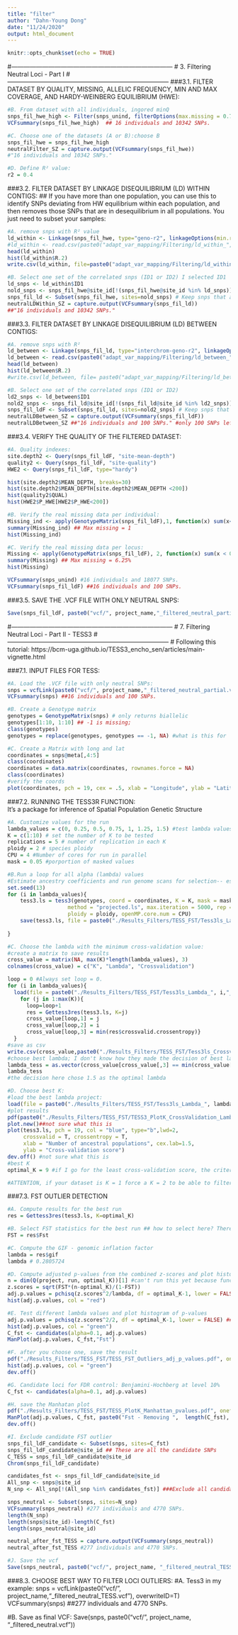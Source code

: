 ```yaml
---
title: "filter"
author: "Dahn-Young Dong"
date: "11/24/2020"
output: html_document
---
```


```r
knitr::opts_chunk$set(echo = TRUE)
```

#------------------------------------------------------------------------------
#                        3. Filtering Neutral Loci - Part I
#------------------------------------------------------------------------------
###3.1. FILTER DATASET BY QUALITY, MISSING, ALLELIC FREQUENCY, MIN AND MAX COVERAGE, AND HARDY-WEINBERG EQUILIBRIUM (HWE):

```r
#B. From dataset with all individuals, ingored minQ
snps_fil_hwe_high <- Filter(snps_unind, filterOptions(max.missing = 0.7, maf=0.05, min.meanDP=20, max.meanDP=200, hwe=0.0001)) 
VCFsummary(snps_fil_hwe_high)  ## 16 individuals and 10342 SNPs.
```

```r
#C. Choose one of the datasets (A or B):choose B
snps_fil_hwe = snps_fil_hwe_high
neutralFilter_SZ = capture.output(VCFsummary(snps_fil_hwe))
#"16 individuals and 10342 SNPs."
```

```r
#D. Define R² value:
r2 = 0.4
```

###3.2. FILTER DATASET BY LINKAGE DISEQUILIBRIUM (LD) WITHIN CONTIGS:
## If you have more than one population, you can use this to identify SNPs deviating from HW equilibrium within each population, and then removes those SNPs that are in desequilibrium in all populations. You just need to subset your samples:

```r
#A. remove snps with R² value
ld_within <- Linkage(snps_fil_hwe, type="geno-r2", linkageOptions(min.r2=r2)) # GOT STUCK HERE Nov 29th, 2020 # seem nothing to be removed. No SNP deviating from HW equilibrium within each pop. I guess because there is only one sample for each population.
#ld_within <- read.csv(paste0("adapt_var_mapping/Filtering/ld_within_",r2, "_hwe_test2.csv")) #load this file if it was saved before
head(ld_within)
hist(ld_within$R.2)
write.csv(ld_within, file=paste0("adapt_var_mapping/Filtering/ld_within_",r2, "_hwe_test2.csv"))
```

```r
#B. Select one set of the correlated snps (ID1 or ID2) I selected ID1
ld_snps <- ld_within$ID1
nold_snps <- snps_fil_hwe@site_id[!(snps_fil_hwe@site_id %in% ld_snps)] 
snps_fil_ld <- Subset(snps_fil_hwe, sites=nold_snps) # Keep snps that are not in LD. # in my case should be all the original SNPs, because no LD.
neutralLDWithin_SZ = capture.output(VCFsummary(snps_fil_ld))
##"16 individuals and 10342 SNPs."
```

###3.3. FILTER DATASET BY LINKAGE DISEQUILIBRIUM (LD) BETWEEN CONTIGS:
```r
#A. remove snps with R²
ld_between <- Linkage(snps_fil_ld, type="interchrom-geno-r2", linkageOptions(min.r2=r2)) 
ld_between <- read.csv(paste0("adapt_var_mapping/Filtering/ld_between_", r2, "_hwe_test2.csv")) #load this file if it was saved before
head(ld_between)
hist(ld_between$R.2)
#write.csv(ld_between, file= paste0("adapt_var_mapping/Filtering/ld_between_", r2, "_hwe_test2.csv"))
```

```r
#B. Select one set of the correlated snps (ID1 or ID2)
ld2_snps <- ld_between$ID1
nold2_snps <- snps_fil_ld@site_id[!(snps_fil_ld@site_id %in% ld2_snps)]
snps_fil_ldF <- Subset(snps_fil_ld, sites=nold2_snps) # Keep snps that are not in LD.
neutralLDBetween_SZ = capture.output(VCFsummary(snps_fil_ldF)) 
neutralLDBetween_SZ ##"16 individuals and 100 SNPs." #only 100 SNPs left. Would the filter be too stringent? Can I change the filter, say min.r2 larger?
```

###3.4. VERIFY THE QUALITY OF THE FILTERED DATASET:

```r
#A. Quality indexes:
site.depth2 <- Query(snps_fil_ldF, "site-mean-depth")
quality2 <- Query(snps_fil_ldF, "site-quality")
HWE2 <- Query(snps_fil_ldF, type="hardy")

hist(site.depth2$MEAN_DEPTH, breaks=30)
hist(site.depth2$MEAN_DEPTH[site.depth2$MEAN_DEPTH <200])
hist(quality2$QUAL)
hist(HWE2$P_HWE[HWE2$P_HWE<200])
```

```r
#B. Verify the real missing data per individual:
Missing_ind <- apply(GenotypeMatrix(snps_fil_ldF),1, function(x) sum(x<0)/length(x)*100)
summary(Missing_ind) ## Max missing = 1
hist(Missing_ind)
```

```r
#C. Verify the real missing data per locus:
Missing <- apply(GenotypeMatrix(snps_fil_ldF), 2, function(x) sum(x < 0)/length(x)*100) ## Actual percentage of missing data
summary(Missing) ## Max missing = 6.25%
hist(Missing)

VCFsummary(snps_unind) #16 individuals and 18077 SNPs.
VCFsummary(snps_fil_ldF) ##16 individuals and 100 SNPs.
```

###3.5. SAVE THE .VCF FILE WITH ONLY NEUTRAL SNPS:
```r
Save(snps_fil_ldF, paste0("vcf/", project_name,"_filtered_neutral_partial.vcf"))
```

#------------------------------------------------------------------------------
#                    7. Filtering Neutral Loci - Part II - TESS3 
#------------------------------------------------------------------------------
# Following this tutorial: https://bcm-uga.github.io/TESS3_encho_sen/articles/main-vignette.html

###7.1. INPUT FILES FOR TESS:
```r
#A. Load the .VCF file with only neutral SNPs:
snps = vcfLink(paste0("vcf/", project_name,"_filtered_neutral_partial.vcf"), overwriteID=T)
VCFsummary(snps) ##16 individuals and 100 SNPs.
```

```r
#B. Create a Genotype matrix
genotypes = GenotypeMatrix(snps) # only returns biallelic
genotypes[1:10, 1:10] ## -1 is missing;
class(genotypes)
genotypes = replace(genotypes, genotypes == -1, NA) #what is this for
```

```r
#C. Create a Matrix with long and lat 
coordinates = snps@meta[,4:5]
class(coordinates)
coordinates = data.matrix(coordinates, rownames.force = NA)
class(coordinates)
#verify the coords
plot(coordinates, pch = 19, cex = .5, xlab = "Longitude", ylab = "Latitude")
```

###7.2. RUNNING THE TESS3R FUNCTION:  
It's a package for inference of Spatial Population Genetic Structure

```r
#A. Customize values for the run
lambda_values = c(0, 0.25, 0.5, 0.75, 1, 1.25, 1.5) #test lambda values around 1.
K = c(1:10) # set the number of K to be tested
replications = 5 # number of replication in each K
ploidy = 2 # species ploidy
CPU = 4 #Number of cores for run in parallel
mask = 0.05 #porportion of masked values
```

```r
#B.Run a loop for all alpha (lambda) values
#Estimate ancestry coefficients and run genome scans for selection-- estimation of spatial population structure
set.seed(13)
for (i in lambda_values){
    tess3.ls = tess3(genotypes, coord = coordinates, K = K, mask = mask, lambda = i,
                   method = "projected.ls", max.iteration = 5000, rep = replications,
                   ploidy = ploidy, openMP.core.num = CPU)
    save(tess3.ls, file = paste0("./Results_Filters/TESS_FST/Tess3ls_Lambda_", i,"_", project_name, ".RData"))
  
}
```

```r
#C. Choose the lambda with the minimum cross-validation value:
#create a matrix to save results
cross_value = matrix(NA, max(K)*length(lambda_values), 3)
colnames(cross_value) = c("K", "Lambda", "Crossvalidation")

loop = 0 #Always set loop = 0.
for (i in lambda_values){
  load(file = paste0("./Results_Filters/TESS_FST/Tess3ls_Lambda_", i,"_", project_name, ".RData"))
    for (j in 1:max(K)){
      loop=loop+1
      res = Gettess3res(tess3.ls, K=j)
      cross_value[loop,1] = j
      cross_value[loop,2] = i
      cross_value[loop,3] = min(res$crossvalid.crossentropy)}
  }
#save as csv
write.csv(cross_value,paste0("./Results_Filters/TESS_FST/Tess3ls_Crossvalidation_values_", project_name, ".csv"))
#choose best lambda; I don't know how they made the decision of best lambda
lambda_tess = as.vector(cross_value[cross_value[,3] == min(cross_value[,3]), ][2])
lambda_tess
#the decision here chose 1.5 as the optimal lambda
```

```r
#D. Choose best K:
#load the best lambda project:
load(file = paste0("./Results_Filters/TESS_FST/Tess3ls_Lambda_", lambda_tess,"_", project_name, ".RData"))
#plot results
pdf(paste0("./Results_Filters/TESS_FST/TESS3_PlotK_CrossValidation_Lambda_", lambda_tess, ".pdf"), onefile =F)
plot.new()##not sure what this is
plot(tess3.ls, pch = 19, col = "blue", type="b",lwd=2,
     crossvalid = T, crossentropy = T,
     xlab = "Number of ancestral populations", cex.lab=1.5,
     ylab = "Cross-validation score")
dev.off() #not sure what this is
#best K
optimal_K = 9 #if I go for the least cross-validation score, the criterion for selecting lambda

#ATTENTION, if your dataset is K = 1 force a K = 2 to be able to filter SNPs with FST outliers.
```


###7.3. FST OUTLIER DETECTION  
```r
#A. Compute results for the best run
res = Gettess3res(tess3.ls, K=optimal_K)

#B. Select FST statistics for the best run ## how to select here? There are 100 results
FST = res$Fst

#C. Compute the GIF - genomic inflation factor
lambda = res$gif
lambda # 0.2805724
```

```r
#D. Compute adjusted p-values from the combined z-scores and plot histogram of p-values
n = dim(Q(project, run, optimal_K))[1] #can't run this yet because function Q() is from another pipeline and it requires a snmfProject object.
z.scores = sqrt(FST*(n-optimal_K)/(1-FST))
adj.p.values = pchisq(z.scores^2/lambda, df = optimal_K-1, lower = FALSE)
hist(adj.p.values, col = "red")

#E. Test different lambda values and plot histogram of p-values
adj.p.values = pchisq(z.scores^2/2, df = optimal_K-1, lower = FALSE) ## it is the best, but is still strange #try best value until close to one, uniform distribution with a peak at 0, and max 10% of snps 
hist(adj.p.values, col = "green")
C_fst <- candidates(alpha=0.1, adj.p.values)
ManPlot(adj.p.values, C_fst,"Fst")

#F. after you choose one, save the result
pdf("./Results_Filters/TESS_FST/TESS_FST_Outliers_adj_p_values.pdf", onefile = T)
hist(adj.p.values, col = "green")
dev.off()
```

```r
#G. Candidate loci for FDR control: Benjamini-Hochberg at level 10%
C_fst <- candidates(alpha=0.1, adj.p.values)

#H. save the Manhatan plot
pdf("./Results_Filters/TESS_FST/TESS_PlotK_Manhattan_pvalues.pdf", onefile = T) #add the number of snps removed in the name of pdf
ManPlot(adj.p.values, C_fst, paste0("Fst - Removing ",  length(C_fst), " SNPs"))
dev.off()
```

```r
#I. Exclude candidate FST outlier
snps_fil_ldF_candidate <- Subset(snps, sites=C_fst)
snps_fil_ldF_candidate@site_id ## These are all the candidate SNPs
C_TESS = snps_fil_ldF_candidate@site_id
Chrom(snps_fil_ldF_candidate)

candidates_fst <- snps_fil_ldF_candidate@site_id
All_snp <- snps@site_id
N_snp <- All_snp[!(All_snp %in% candidates_fst)] ###Exclude all candidate loci

snps_neutral <- Subset(snps, sites=N_snp)
VCFsummary(snps_neutral) #277 individuals and 4770 SNPs.
length(N_snp)
length(snps@site_id)-length(C_fst) 
length(snps_neutral@site_id)

neutral_after_fst_TESS = capture.output(VCFsummary(snps_neutral))
neutral_after_fst_TESS #277 individuals and 4770 SNPs.
```

```r
#J. Save the vcf
Save(snps_neutral, paste0("vcf/", project_name, "_filtered_neutral_TESS.vcf"))
```


###8.3. CHOOSE BEST WAY TO FILTER LOCI OUTLIERS:
#A. Tess3 in my example:
snps = vcfLink(paste0("vcf/", project_name,"_filtered_neutral_TESS.vcf"), overwriteID=T)
VCFsummary(snps) ##277 individuals and 4770 SNPs.

#B. Save as final VCF:
Save(snps, paste0("vcf/", project_name, "_filtered_neutral.vcf"))
